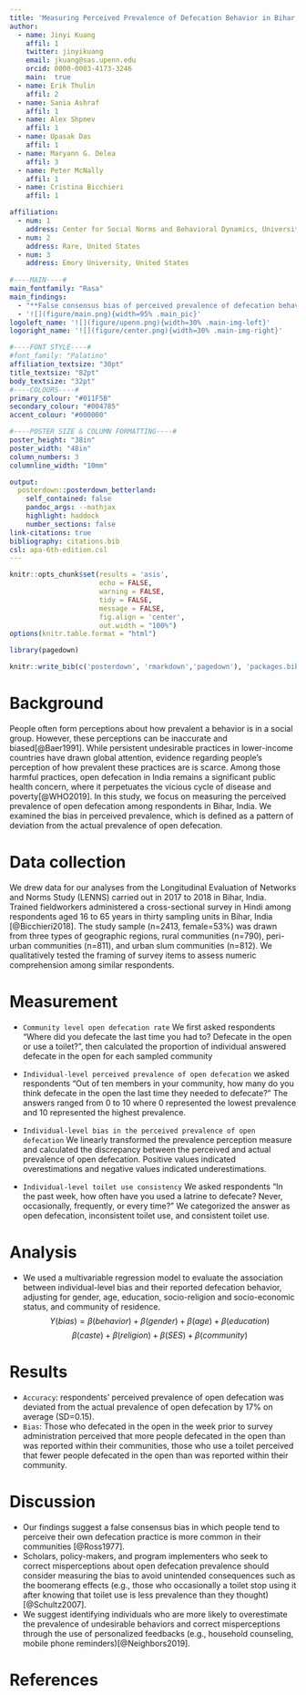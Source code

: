 ```yaml
---
title: 'Measuring Perceived Prevalence of Defecation Behavior in Bihar, India'
author:
  - name: Jinyi Kuang
    affil: 1
    twitter: jinyikuang 
    email: jkuang@sas.upenn.edu
    orcid: 0000-0003-4173-3246
    main:  true
  - name: Erik Thulin
    affil: 2
  - name: Sania Ashraf
    affil: 1
  - name: Alex Shpnev
    affil: 1
  - name: Upasak Das
    affil: 1
  - name: Maryann G. Delea  
    affil: 3
  - name: Peter McNally 
    affil: 1
  - name: Cristina Bicchieri 
    affil: 1

affiliation:
  - num: 1
    address: Center for Social Norms and Behavioral Dynamics, University of Pennsylvania, United States
  - num: 2
    address: Rare, United States  
  - num: 3
    address: Emory University, United States
    
#----MAIN----#    
main_fontfamily: "Rasa"  
main_findings:
  - "**False consensus bias of perceived prevalence of defecation behavior in India:** those who defecate in the open think most others do too."
  - '![](figure/main.png){width=95% .main_pic}'
logoleft_name: '![](figure/upenn.png){width=30% .main-img-left}'
logoright_name: '![](figure/center.png){width=30% .main-img-right}'

#----FONT STYLE----#
#font_family: "Palatino"
affiliation_textsize: "30pt"
title_textsize: "82pt"
body_textsize: "32pt"
#----COLOURS----#
primary_colour: "#011F5B"     
secondary_colour: "#004785" 
accent_colour: "#000000"  

#----POSTER SIZE & COLUMN FORMATTING----#
poster_height: "38in" 
poster_width: "48in" 
column_numbers: 3 
columnline_width: "10mm"

output: 
  posterdown::posterdown_betterland:
    self_contained: false
    pandoc_args: --mathjax
    highlight: haddock
    number_sections: false
link-citations: true
bibliography: citations.bib
csl: apa-6th-edition.csl
---
```


```r
knitr::opts_chunk$set(results = 'asis',
                      echo = FALSE,
                      warning = FALSE,
                      tidy = FALSE,
                      message = FALSE,
                      fig.align = 'center',
                      out.width = "100%")
options(knitr.table.format = "html") 

library(pagedown)
```

```r
knitr::write_bib(c('posterdown', 'rmarkdown','pagedown'), 'packages.bib')
```

# Background 

People often form perceptions about how prevalent a behavior is in a social group. However, these perceptions can be inaccurate and biased[@Baer1991]. While persistent undesirable practices in lower-income countries have drawn global attention, evidence regarding people’s perception of how prevalent these practices are is scarce. Among those harmful practices, open defecation in India remains a significant public health concern, where it perpetuates the vicious cycle of disease and poverty[@WHO2019]. In this study, we focus on measuring the perceived prevalence of open defecation among respondents in Bihar, India. We examined the bias in perceived prevalence, which is defined as a pattern of deviation from the actual prevalence of open defecation. 


# Data collection

We drew data for our analyses from the Longitudinal Evaluation of Networks and Norms Study (LENNS) carried out in 2017 to 2018 in Bihar, India. Trained fieldworkers administered a cross-sectional survey in Hindi among respondents aged 16 to 65 years in thirty sampling units in Bihar, India [@Bicchieri2018]. The study sample (n=2413, female=53%) was drawn from three types of geographic regions, rural communities (n=790),  peri-urban communities (n=811), and urban slum communities (n=812). We qualitatively tested the framing of survey items to assess numeric comprehension among similar respondents.

# Measurement

- `Community level open defecation rate` We first asked respondents "Where did you defecate the last time you had to? Defecate in the open or use a toilet?", then calculated the proportion of individual answered defecate in the open for each sampled community

- `Individual-level perceived prevalence of open defecation` we asked respondents "Out of ten members in your community, how many do you think defecate in the open the last time they needed to defecate?" The answers ranged from 0 to 10 where 0 represented the lowest prevalence and 10 represented the highest prevalence.

- `Individual-level bias in the perceived prevalence of open defecation` We linearly transformed the prevalence perception measure and calculated the discrepancy between the perceived and actual prevalence of open defecation. Positive values indicated overestimations and negative values indicated underestimations. 

- `Individual-level toilet use consistency` We asked respondents "In the past week, how often have you used a latrine to defecate? Never, occasionally, frequently, or every time?" We categorized the answer as open defecation, inconsistent toilet use, and consistent toilet use.  

# Analysis
- We used a multivariable regression model to evaluate the association between individual-level bias and their reported defecation behavior, adjusting for gender, age, education, socio-religion and socio-economic status, and community of residence.
$$
Y(bias) = \beta(behavior)+\beta(gender)+\beta(age)+\beta(education)
$$
$$\beta(caste)+\beta(religion)+
\beta(SES)+\beta(community)
$$

# Results 
- `Accuracy`: respondents' perceived prevalence of open defecation was deviated from the actual prevalence of open defecation by 17% on average (SD=0.15).
- `Bias`: Those who defecated in the open in the week prior to survey administration perceived that more people defecated in the open than was reported within their communities, those who use a toilet perceived that fewer people defecated in the open than was reported within their community.

# Discussion

- Our findings suggest a false consensus bias in which people tend to perceive their own defecation practice is more common in their communities [@Ross1977].
- Scholars, policy-makers, and program implementers who seek to correct misperceptions about open defecation prevalence should consider measuring the bias to avoid unintended consequences such as the boomerang effects (e.g., those who occasionally a toilet stop using it after knowing that toilet use is less prevalence than they thought)[@Schultz2007].
- We suggest identifying individuals who are more likely to overestimate the prevalence of undesirable behaviors and correct misperceptions through the use of personalized feedbacks (e.g., household counseling, mobile phone reminders)[@Neighbors2019]. 


# References
